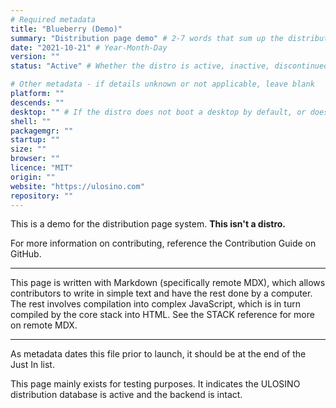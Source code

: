 ```yaml
---
# Required metadata
title: "Blueberry (Demo)"
summary: "Distribution page demo" # 2-7 words that sum up the distribution
date: "2021-10-21" # Year-Month-Day
version: ""
status: "Active" # Whether the distro is active, inactive, discontinued (still supported), or legacy (not supported)

# Other metadata - if details unknown or not applicable, leave blank
platform: ""
descends: ""
desktop: "" # If the distro does not boot a desktop by default, or doesn't ship one, leave 'desktop' blank
shell: ""
packagemgr: ""
startup: ""
size: ""
browser: ""
licence: "MIT"
origin: ""
website: "https://ulosino.com"
repository: ""
---
```


This is a demo for the distribution page system. **This isn't a distro.**

For more information on contributing, reference the <Link href="#">Contribution Guide</Link> on GitHub.

---

This page is written with Markdown (specifically remote MDX), which allows contributors to write in simple text and have the rest done by a computer. The rest involves compilation into complex JavaScript, which is in turn compiled by the core stack into HTML. See the <Link href="#">STACK reference</Link> for more on remote MDX.

---

As metadata dates this file prior to launch, it should be at the end of the Just In list.

This page mainly exists for testing purposes. It indicates the ULOSINO distribution database is active and the backend is intact.
